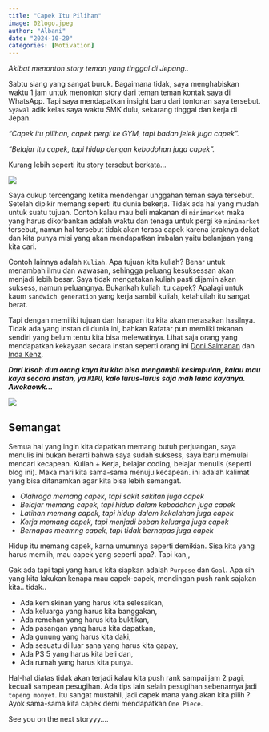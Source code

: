 ```yaml
---
title: "Capek Itu Pilihan"
image: 02logo.jpeg
author: "Albani"
date: "2024-10-20"
categories: [Motivation]
---
```

*Akibat menonton story teman yang tinggal di Jepang..*

<p align="justify">

Sabtu siang yang sangat buruk. Bagaimana tidak, saya menghabiskan waktu 1 jam untuk menonton story dari teman teman kontak saya di WhatsApp. Tapi saya mendapatkan insight baru dari tontonan saya tersebut. `Syawal` adik kelas saya waktu SMK dulu, sekarang tinggal dan kerja di Jepan.

</p>

*"Capek itu pilihan, capek pergi ke GYM, tapi badan jelek juga capek".*

*"Belajar itu capek, tapi hidup dengan kebodohan juga capek".*

Kurang lebih seperti itu story tersebut berkata...

![](02capek.jpeg)

<p align="justify">

Saya cukup tercengang ketika mendengar unggahan teman saya tersebut. Setelah dipikir memang seperti itu dunia bekerja. Tidak ada hal yang mudah untuk suatu tujuan. Contoh kalau mau beli makanan di `minimarket` maka yang harus dikorbankan adalah waktu dan tenaga untuk pergi ke `minimarket` tersebut, namun hal tersebut tidak akan terasa capek karena jaraknya dekat dan kita punya misi yang akan mendapatkan imbalan yaitu belanjaan yang kita cari.

</p>

<p align="justify">

Contoh lainnya adalah `Kuliah`. Apa tujuan kita kuliah? Benar untuk menambah ilmu dan wawasan, sehingga peluang kesuksessan akan menjadi lebih besar. Saya tidak mengatakan kuliah pasti dijamin akan suksess, namun peluangnya. Bukankah kuliah itu capek? Apalagi untuk kaum `sandwich generation` yang kerja sambil kuliah, ketahuilah itu sangat berat.

</p>

<p align="justify">

Tapi dengan memiliki tujuan dan harapan itu kita akan merasakan hasilnya. Tidak ada yang instan di dunia ini, bahkan Rafatar pun memliki tekanan sendiri yang belum tentu kita bisa melewatinya. Lihat saja orang yang mendapatkan kekayaan secara instan seperti orang ini [Doni Salmanan](https://news.detik.com/berita/d-6581910/perjalanan-kasus-doni-salmanan-hingga-vonis-diperberat-jadi-8-tahun-bui) dan [Inda Kenz](https://www.beritasatu.com/lifestyle/2839064/dipenjara-akibat-kasus-penipuan-trading-binomo-begini-kondisi-terkini-indra-kenz).

</p>

<p align="justify">

***Dari kisah dua orang kaya itu kita bisa mengambil kesimpulan, kalau mau kaya secara instan, ya `NIPU`, kalo lurus-lurus saja mah lama kayanya. Awokaowk...***

</p>

![](02semangat.webp)

## Semangat

<p align="justify">

Semua hal yang ingin kita dapatkan memang butuh perjuangan, saya menulis ini bukan berarti bahwa saya sudah suksess, saya baru memulai mencari kecapean. Kuliah + Kerja, belajar coding, belajar menulis (seperti blog ini). Maka mari kita sama-sama menuju kecapean. ini adalah kalimat yang bisa ditanamkan agar kita bisa lebih semangat.

</p>

-   *Olahraga memang capek, tapi sakit sakitan juga capek*
-   *Belajar memang capek, tapi hidup dalam kebodohan juga capek*
-   *Latihan memang capek, tapi hidup dalam kekalahan juga capek*
-   *Kerja memang capek, tapi menjadi beban keluarga juga capek*
-   *Bernapas meamng capek, tapi tidak bernapas juga capek*

<p align="justify">

Hidup itu memang capek, karna umumnya seperti demikian. Sisa kita yang harus memlih, mau capek yang seperti apa?. Tapi kan,,

</p>

<p align="justify">

Gak ada tapi tapi yang harus kita siapkan adalah `Purpose` dan `Goal`. Apa sih yang kita lakukan kenapa mau capek-capek, mendingan push rank sajakan kita.. tidak..

</p>

-   Ada kemiskinan yang harus kita selesaikan,
-   Ada keluarga yang harus kita banggakan,
-   Ada remehan yang harus kita buktikan,
-   Ada pasangan yang harus kita dapatkan,
-   Ada gunung yang harus kita daki,
-   Ada sesuatu di luar sana yang harus kita gapay,
-   Ada PS 5 yang harus kita beli dan,
-   Ada rumah yang harus kita punya.

<p align="justify">

Hal-hal diatas tidak akan terjadi kalau kita push rank sampai jam 2 pagi, kecuali sampean pesugihan. Ada tips lain selain pesugihan sebenarnya jadi `topeng monyet`. Itu sangat mustahil, jadi capek mana yang akan kita pilih ? Ayok sama-sama kita capek demi mendapatkan `One Piece`.

</p>

See you on the next storyyy....
